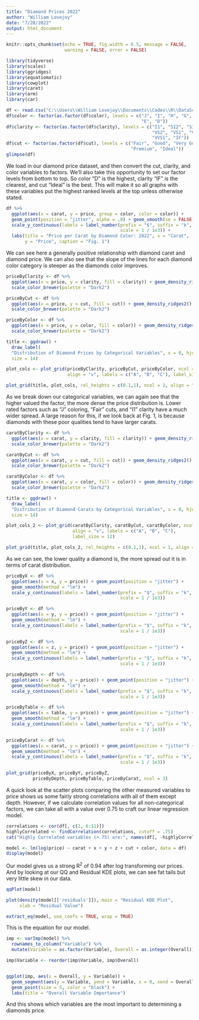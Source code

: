 ---
title: "Diamond Prices 2022"
author: "William Lovejoy"
date: "7/28/2022"
output: html_document
---

```{r setup, include=FALSE}
knitr::opts_chunk$set(echo = TRUE, fig.width = 6.5, message = FALSE, 
                      warning = FALSE, error = FALSE)
```

```{r libraries}
library(tidyverse)
library(scales)
library(ggridges)
library(equatiomatic)
library(cowplot)
library(caret)
library(arm)
library(car)
```

```{r data_load_and_clean}
df <- read.csv("C:\\Users\\William Lovejoy\\Documents\\Codes\\R\\DataScience\\Diamonds Prices2022.csv")
df$color <- factor(as.factor(df$color), levels = c("J", "I", "H", "G", "F", 
                                                   "E", "D"))
df$clarity <- factor(as.factor(df$clarity), levels = c("I1", "SI2", "SI1", 
                                                       "VS2", "VS1", "VVS2",
                                                       "VVS1", "IF"))
df$cut <- factor(as.factor(df$cut), levels = c("Fair", "Good", "Very Good",
                                               "Premium", "Ideal"))
glimpse(df)
```

We load in our diamond price dataset, and then convert the cut, clarity, and 
color variables to factors. We’ll also take this opportunity to set our factor 
levels from bottom to top. So color “D” is the highest, clarity “IF” is the 
clearest, and cut “Ideal” is the best. This will make it so all graphs with 
these variables put the highest ranked levels at the top unless otherwise stated.

```{r EDA1}
df %>%
  ggplot(aes(x = carat, y = price, group = color, color = color)) +
  geom_point(position = "jitter", alpha = .8) + geom_smooth(se = FALSE) +
  scale_y_continuous(labels = label_number(prefix = "$", suffix = "k",
                                           scale = 1 / 1e3)) +
  labs(title = "Price per Carat by Diamond Color: 2022", x = "Carat",
       y = "Price", caption = "Fig. 1")
```

We can see here a generally positive relationship with diamond caret and diamond
price. We can also see that the slope of the lines for each diamond color 
category is steeper as the diamonds color improves.

```{r, fig.height=8}
priceByClarity <- df %>%
  ggplot(aes(x = price, y = clarity, fill = clarity)) + geom_density_ridges2() +
  scale_color_brewer(palette = "Dark2")

priceByCut <- df %>%
  ggplot(aes(x = price, y = cut, fill = cut)) + geom_density_ridges2() +
  scale_color_brewer(palette = "Dark2")

priceByColor <- df %>%
  ggplot(aes(x = price, y = color, fill = color)) + geom_density_ridges2() +
  scale_color_brewer(palette = "Dark2")

title <- ggdraw() + 
  draw_label(
  "Distribution of Diamond Prices by Categorical Variables", x = 0, hjust = 0, 
  size = 14)

plot_cols <- plot_grid(priceByClarity, priceByCut, priceByColor, ncol = 1, 
                       align = "v", labels = c("A", "B", "C"), label_size = 12)

plot_grid(title, plot_cols, rel_heights = c(0.1,1), ncol = 1, align = "v")
```

As we break down our categorical variables, we can again see that the higher 
valued the factor, the more dense the price distribution is. Lower rated factors
such as “J” coloring, “Fair” cuts, and “I1” clarity have a much wider spread. A 
large reason for this, if we look back at Fig. 1, is because diamonds with these
poor qualities tend to have larger carats.

```{r, fig.height = 8}
caratByClarity <- df %>%
  ggplot(aes(x = carat, y = clarity, fill = clarity)) + geom_density_ridges2() +
  scale_color_brewer(palette = "Dark2")

caratByCut <- df %>%
  ggplot(aes(x = carat, y = cut, fill = cut)) + geom_density_ridges2() +
  scale_color_brewer(palette = "Dark2")

caratByColor <- df %>%
  ggplot(aes(x = carat, y = color, fill = color)) + geom_density_ridges2() +
  scale_color_brewer(palette = "Dark2")

title <- ggdraw() + 
  draw_label(
  "Distribution of Diamond Carats by Categorical Variables", x = 0, hjust = 0, 
  size = 14)

plot_cols_2 <- plot_grid(caratByClarity, caratByCut, caratByColor, ncol = 1, 
                         align = "v", labels = c("A", "B", "C"), 
                         label_size = 12)

plot_grid(title, plot_cols_2, rel_heights = c(0.1,1), ncol = 1, align = "v")
```

As we can see, the lower quality a diamond is, the more spread out it is in 
terms of carat distribution.

```{r}
priceByX <- df %>%
  ggplot(aes(x = x, y = price)) + geom_point(position = "jitter") +
  geom_smooth(method = "lm") +
  scale_y_continuous(labels = label_number(prefix = "$", suffix = "k",
                                           scale = 1 / 1e3))

priceByY <- df %>%
  ggplot(aes(x = y, y = price)) + geom_point(position = "jitter") +
  geom_smooth(method = "lm") +
  scale_y_continuous(labels = label_number(prefix = "$", suffix = "k",
                                           scale = 1 / 1e3))

priceByZ <- df %>%
  ggplot(aes(x = z, y = price)) + geom_point(position = "jitter") +
  geom_smooth(method = "lm") +
  scale_y_continuous(labels = label_number(prefix = "$", suffix = "k",
                                           scale = 1 / 1e3))

priceByDepth <- df %>%
  ggplot(aes(x = depth, y = price)) + geom_point(position = "jitter") +
  geom_smooth(method = "lm") +
  scale_y_continuous(labels = label_number(prefix = "$", suffix = "k",
                                           scale = 1 / 1e3))

priceByTable <- df %>%
  ggplot(aes(x = table, y = price)) + geom_point(position = "jitter") +
  geom_smooth(method = "lm") +
  scale_y_continuous(labels = label_number(prefix = "$", suffix = "k",
                                           scale = 1 / 1e3))

priceByCarat <- df %>%
  ggplot(aes(x = carat, y = price)) + geom_point(position = "jitter") +
  geom_smooth(method = "lm") +
  scale_y_continuous(labels = label_number(prefix = "$", suffix = "k",
                                           scale = 1 / 1e3))

plot_grid(priceByX, priceByY, priceByZ, 
          priceByDepth, priceByTable, priceByCarat, ncol = 3)
```

A quick look at the scatter plots comparing the other measured variables to 
price shows us some fairly strong correlations with all of them except depth. 
However, if we calculate correlation values for all non-categorical factors, we
can take all with a value over 0.75 to craft our linear regression model.

```{r}
correlations <- cor(df[, c(2, 6:11)])
highlyCorrelated <- findCorrelation(correlations, cutoff = .75)
cat("Highly Correlated variables (>.75) are:", names(df[, -highlyCorrelated]))
```

```{r}
model <- lm(log(price) ~ carat + x + y + z + cut + color, data = df)
display(model)
```

Our model gives us a strong R^2^ of 0.94 after log transforming our prices. And by
looking at our QQ and Residual KDE plots, we can see fat tails but very little 
skew in our data.

```{r}
qqPlot(model)
```

```{r}
plot(density(model[['residuals']]), main = "Residual KDE Plot", 
     xlab = "Residual Value")
```


```{r}
extract_eq(model, use_coefs = TRUE, wrap = TRUE)
```

This is the equation for our model.

```{r}
imp <- varImp(model) %>%
  rownames_to_column("Variable") %>%
  mutate(Variable = as.factor(Variable), Overall = as.integer(Overall))

imp$Variable <- reorder(imp$Variable, imp$Overall)


ggplot(imp, aes(x = Overall, y = Variable)) + 
  geom_segment(aes(y = Variable, yend = Variable, x = 0, xend = Overall)) + 
  geom_point(size = 5, color = "black") +
  labs(title = "Overall Variable Importance") 

```

And this shows which variables are the most important to determining a diamonds
price.